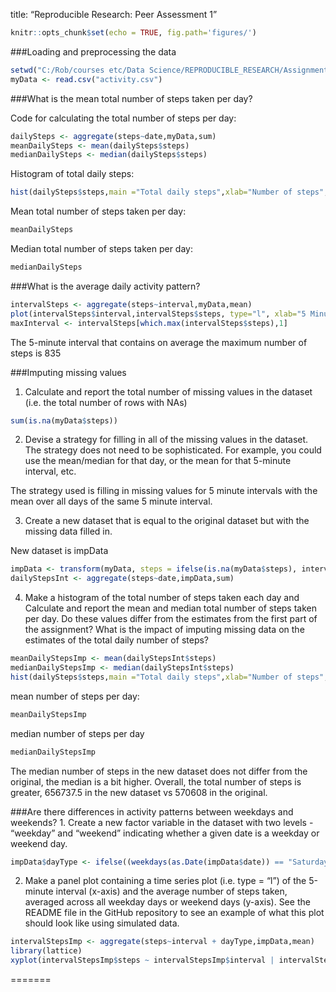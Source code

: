 title: "Reproducible Research: Peer Assessment 1"
```r
knitr::opts_chunk$set(echo = TRUE, fig.path='figures/')
```
###Loading and preprocessing the data
```r
setwd("C:/Rob/courses etc/Data Science/REPRODUCIBLE_RESEARCH/Assignment1")
myData <- read.csv("activity.csv")
```

###What is the mean total number of steps taken per day?

Code for calculating the total number of steps per day:
```r
dailySteps <- aggregate(steps~date,myData,sum)
meanDailySteps <- mean(dailySteps$steps)
medianDailySteps <- median(dailySteps$steps)
```

Histogram of total daily steps:
```r
hist(dailySteps$steps,main ="Total daily steps",xlab="Number of steps",col="green")
```

Mean total number of steps taken per day:
```r
meanDailySteps
```
Median total number of steps taken per day:
```r
medianDailySteps
```
###What is the average daily activity pattern?
```r
intervalSteps <- aggregate(steps~interval,myData,mean)
plot(intervalSteps$interval,intervalSteps$steps, type="l", xlab="5 Minute Interval", ylab="Number of Steps",main="Average Number of Steps per Day by 5 Minute Interval")
maxInterval <- intervalSteps[which.max(intervalSteps$steps),1]
```
The 5-minute interval that contains on average the maximum number of steps is 835

###Imputing missing values

1. Calculate and report the total number of missing values in the dataset (i.e. the total number of rows with NAs)
```r
sum(is.na(myData$steps))
```
2. Devise a strategy for filling in all of the missing values in the dataset. The strategy does not need to be sophisticated. For example, you could use the mean/median for that day, or the mean for that 5-minute interval, etc.

The strategy used is filling in missing values for 5 minute intervals with the mean over all days of the same 5 minute interval.

3. Create a new dataset that is equal to the original dataset but with the missing data filled in.

New dataset is impData
```r
impData <- transform(myData, steps = ifelse(is.na(myData$steps), intervalSteps$steps[match(myData$interval, intervalSteps$interval)], myData$steps))
dailyStepsInt <- aggregate(steps~date,impData,sum)
```
4. Make a histogram of the total number of steps taken each day and Calculate and report the mean and median total number of steps taken per day. Do these values differ from the estimates from the first part of the assignment? What is the impact of imputing missing data on the estimates of the total daily number of steps?
```r
meanDailyStepsImp <- mean(dailyStepsInt$steps)
medianDailyStepsImp <- median(dailyStepsInt$steps)
hist(dailySteps$steps,main ="Total daily steps",xlab="Number of steps",col="green")
```
mean number of steps per day:
```r
meanDailyStepsImp
```
median number of steps per day
```r
medianDailyStepsImp
```
The median number of steps in the new dataset does not differ from the original, the median is a bit higher.
Overall, the total number of steps is greater, 656737.5 in the new dataset vs 570608 in the original.

###Are there differences in activity patterns between weekdays and weekends?
1. Create a new factor variable in the dataset with two levels - "weekday" and "weekend" indicating whether a given date is a weekday or weekend day.
```r
impData$dayType <- ifelse((weekdays(as.Date(impData$date)) == "Saturday") |(weekdays(as.Date(impData$date)) == "Sunday") ,"weekend", "weekday")
```
2. Make a panel plot containing a time series plot (i.e. type = "l") of the 5-minute interval (x-axis) and the average number of steps taken, averaged across all weekday days or weekend days (y-axis). See the README file in the GitHub repository to see an example of what this plot should look like using simulated data.
```r
intervalStepsImp <- aggregate(steps~interval + dayType,impData,mean)
library(lattice)
xyplot(intervalStepsImp$steps ~ intervalStepsImp$interval | intervalStepsImp$dayType ,layout=c(1,2),type="l")

```
=======


